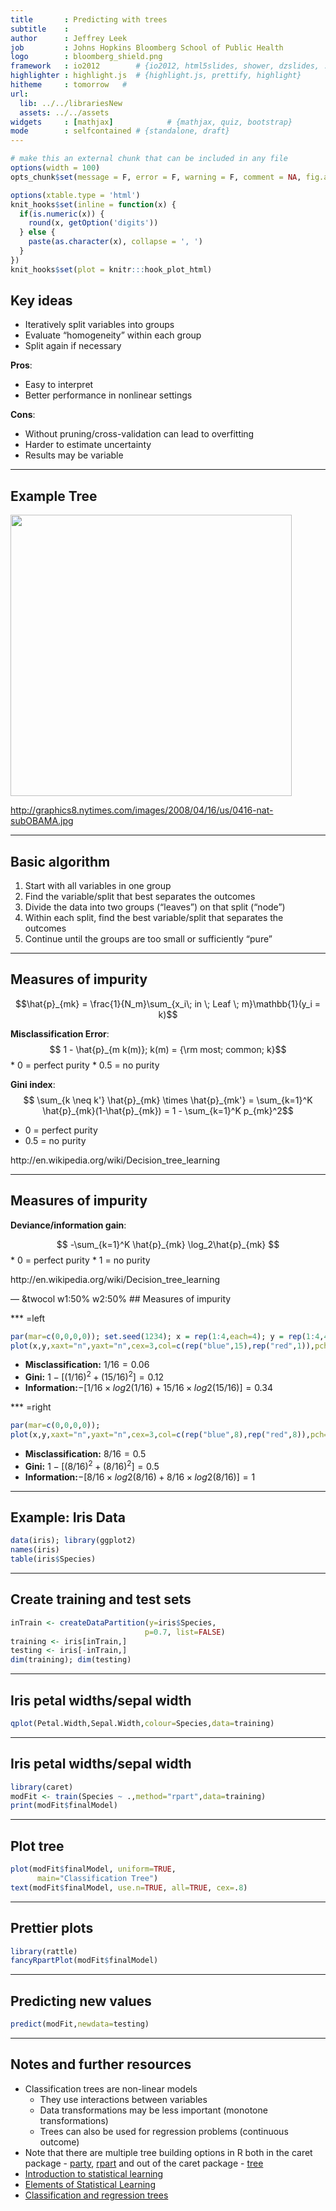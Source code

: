 ```yaml
---
title       : Predicting with trees
subtitle    : 
author      : Jeffrey Leek
job         : Johns Hopkins Bloomberg School of Public Health
logo        : bloomberg_shield.png
framework   : io2012        # {io2012, html5slides, shower, dzslides, ...}
highlighter : highlight.js  # {highlight.js, prettify, highlight}
hitheme     : tomorrow   # 
url:
  lib: ../../librariesNew
  assets: ../../assets
widgets     : [mathjax]            # {mathjax, quiz, bootstrap}
mode        : selfcontained # {standalone, draft}
---
```



```r
# make this an external chunk that can be included in any file
options(width = 100)
opts_chunk$set(message = F, error = F, warning = F, comment = NA, fig.align = 'center', dpi = 100, tidy = F, cache=TRUE, cache.path = '.cache/', fig.path = 'fig/')

options(xtable.type = 'html')
knit_hooks$set(inline = function(x) {
  if(is.numeric(x)) {
    round(x, getOption('digits'))
  } else {
    paste(as.character(x), collapse = ', ')
  }
})
knit_hooks$set(plot = knitr:::hook_plot_html)
```


## Key ideas

* Iteratively split variables into groups
* Evaluate "homogeneity" within each group
* Split again if necessary

__Pros__:

* Easy to interpret
* Better performance in nonlinear settings

__Cons__:

* Without pruning/cross-validation can lead to overfitting
* Harder to estimate uncertainty
* Results may be variable


---

## Example Tree

<img class=center src=../../assets/img/08_PredictionAndMachineLearning/obamaTree.png height=450>

[http://graphics8.nytimes.com/images/2008/04/16/us/0416-nat-subOBAMA.jpg](http://graphics8.nytimes.com/images/2008/04/16/us/0416-nat-subOBAMA.jpg)

---

## Basic algorithm

1. Start with all variables in one group
2. Find the variable/split that best separates the outcomes
3. Divide the data into two groups ("leaves") on that split ("node")
4. Within each split, find the best variable/split that separates the outcomes
5. Continue until the groups are too small or sufficiently "pure"


---

## Measures of impurity

$$\hat{p}_{mk} = \frac{1}{N_m}\sum_{x_i\; in \; Leaf \; m}\mathbb{1}(y_i = k)$$

__Misclassification Error__: 
$$ 1 - \hat{p}_{m k(m)}; k(m) = {\rm most; common; k}$$ 
* 0 = perfect purity
* 0.5 = no purity

__Gini index__:
$$ \sum_{k \neq k'} \hat{p}_{mk} \times \hat{p}_{mk'} = \sum_{k=1}^K \hat{p}_{mk}(1-\hat{p}_{mk}) = 1 - \sum_{k=1}^K p_{mk}^2$$

* 0 = perfect purity
* 0.5 = no purity

http://en.wikipedia.org/wiki/Decision_tree_learning

---

## Measures of impurity

__Deviance/information gain__:

$$ -\sum_{k=1}^K \hat{p}_{mk} \log_2\hat{p}_{mk} $$
* 0 = perfect purity
* 1 = no purity

http://en.wikipedia.org/wiki/Decision_tree_learning


--- &twocol w1:50% w2:50%
## Measures of impurity

*** =left

```r
par(mar=c(0,0,0,0)); set.seed(1234); x = rep(1:4,each=4); y = rep(1:4,4)
plot(x,y,xaxt="n",yaxt="n",cex=3,col=c(rep("blue",15),rep("red",1)),pch=19)
```

* __Misclassification:__ $1/16 = 0.06$
* __Gini:__ $1 - [(1/16)^2 + (15/16)^2] = 0.12$
* __Information:__$-[1/16 \times log2(1/16) + 15/16 \times log2(15/16)] = 0.34$

*** =right

```r
par(mar=c(0,0,0,0)); 
plot(x,y,xaxt="n",yaxt="n",cex=3,col=c(rep("blue",8),rep("red",8)),pch=19)
```

* __Misclassification:__ $8/16 = 0.5$
* __Gini:__ $1 - [(8/16)^2 + (8/16)^2] = 0.5$
* __Information:__$-[8/16 \times log2(8/16) + 8/16 \times log2(8/16)] = 1$




---

## Example: Iris Data

```r
data(iris); library(ggplot2)
names(iris)
table(iris$Species)
```


---

## Create training and test sets

```r
inTrain <- createDataPartition(y=iris$Species,
                              p=0.7, list=FALSE)
training <- iris[inTrain,]
testing <- iris[-inTrain,]
dim(training); dim(testing)
```


---

## Iris petal widths/sepal width

```r
qplot(Petal.Width,Sepal.Width,colour=Species,data=training)
```


---

## Iris petal widths/sepal width

```r
library(caret)
modFit <- train(Species ~ .,method="rpart",data=training)
print(modFit$finalModel)
```

---

## Plot tree

```r
plot(modFit$finalModel, uniform=TRUE, 
      main="Classification Tree")
text(modFit$finalModel, use.n=TRUE, all=TRUE, cex=.8)
```


---

## Prettier plots

```r
library(rattle)
fancyRpartPlot(modFit$finalModel)
```

---

## Predicting new values

```r
predict(modFit,newdata=testing)
```

---

## Notes and further resources

* Classification trees are non-linear models
  * They use interactions between variables
  * Data transformations may be less important (monotone transformations)
  * Trees can also be used for regression problems (continuous outcome)
* Note that there are multiple tree building options
in R both in the caret package - [party](http://cran.r-project.org/web/packages/party/index.html), [rpart](http://cran.r-project.org/web/packages/rpart/index.html) and out of the caret package - [tree](http://cran.r-project.org/web/packages/tree/index.html)
* [Introduction to statistical learning](http://www-bcf.usc.edu/~gareth/ISL/)
* [Elements of Statistical Learning](http://www-stat.stanford.edu/~tibs/ElemStatLearn/)
* [Classification and regression trees](http://www.amazon.com/Classification-Regression-Trees-Leo-Breiman/dp/0412048418)


